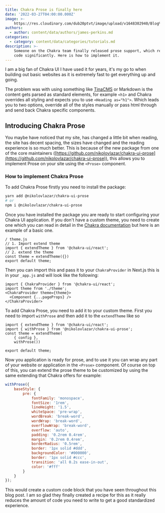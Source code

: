 ```yaml
---
title: Chakra Prose is finally here
date: '2022-03-27T04:00:00.000Z'
image: >-
    https://res.cloudinary.com/dub20ptvt/image/upload/v1648302940/Blog%20Posts/chakra-prose_jwbyum.png
authors:
  - author: content/data/authors/james-perkins.md
categories:
  - category: content/data/categories/tutorials.md
description: >-
    Someone on the Chakra team finally released prose support, which reduced my
    code significantly. Here is how to implement it.
---
```


I am a big fan of Chakra UI I have used it for years, it's my go to when building out basic websites as it is extremely fast to get everything up and going.&#x20;

The problem was with using something like [TinaCMS](https://tina.io 'TinaCMS') or Markdown is the content gets parsed as standard elements, for example `<h1>` and Chakra overrides all styling and expects you to use `<Heading as="h1">`. Which leads you to two options, override all of the styles manually or pass html through and send back Chakra specific components.&#x20;

## Introducing Chakra Prose

You maybe have noticed that my site, has changed a little bit when reading, the site has decent spacing, the sizes have changed and the reading experience is so much better. This is because of the new package from one of the core maintainers ([https://github.com/nikolovlazar/chakra-ui-prose](https://github.com/nikolovlazar/chakra-ui-prose)), this allows you to implement Prose on your site using the `<Prose>` component.

<newsletter />

### How to implement Chakra Prose

To add Chakra Prose firstly you need to install the package:

```bash
yarn add @nikolovlazar/chakra-ui-prose
# or
npm i @nikolovlazar/chakra-ui-prose
```

Once you have installed the package you are ready to start configuring your Chakra UI application. If you don't have a custom theme, you need to create one which you can read in detail in the [Chakra documentation](https://chakra-ui.com/docs/styled-system/theming/customize-theme 'Chakra Documentation') but here is an example of a basic one.

```
/ theme.js
// 1. Import extend theme
import { extendTheme } from '@chakra-ui/react';
// 2. extend the theme
const theme = extendTheme({})
export default theme;
```

Then you can import this and pass it to your `ChakraProvider` in Next.js this is in your `_app.js` and will look like the following:

```
import { ChakraProvider } from '@chakra-ui/react';
import theme from './theme';
<ChakraProvider theme={theme}>
  <Component {...pageProps} />
</ChakraProvider>
```

To add Chakra Prose, you need to add it to your custom theme. First you need to import `withProse` and then add it to the `extendTheme` like so

```
import { extendTheme } from '@chakra-ui/react';
import { withProse } from '@nikolovlazar/chakra-ui-prose';
const theme = extendTheme(
    { config },
    withProse())

export default theme;
```

Now you application is ready for prose, and to use it you can wrap any part of your website or application in the `<Prose>` component. Of course on top of this, you can extend the prose theme to be customized by using the same extending that Chakra offers for example:

```javascript
withProse({
    baseStyle: {
        pre: {
            fontFamily: 'monospace',
            fontSize: '1rem',
            lineHeight: '1.5',
            whiteSpace: 'pre-wrap',
            wordBreak: 'break-word',
            wordWrap: 'break-word',
            overflowWrap: 'break-word',
            overflow: 'auto',
            padding: '0.2rem 0.4rem',
            margin: '0.2rem 0.4rem',
            borderRadius: '0.5rem',
            border: '1px solid #ddd',
            backgroundColor: '#000000',
            border: '1px solid #ccc',
            transition: 'all 0.2s ease-in-out',
            color: '#fff'
        }
    }
});
```

This would create a custom code block that you have seen throughout this blog post. I am so glad they finally created a recipe for this as it really reduces the amount of code you need to write to get a good standardized experience.
